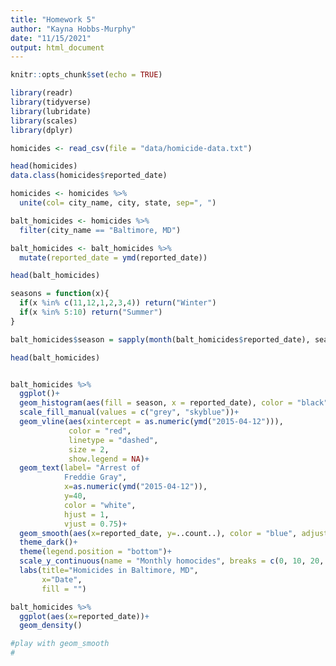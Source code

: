 ```yaml
---
title: "Homework 5"
author: "Kayna Hobbs-Murphy"
date: "11/15/2021"
output: html_document
---
```


```r
knitr::opts_chunk$set(echo = TRUE)
```

```r
library(readr)
library(tidyverse)
library(lubridate)
library(scales)
library(dplyr)
```


```r
homicides <- read_csv(file = "data/homicide-data.txt")
```
```r
head(homicides)
data.class(homicides$reported_date)
```

```r
homicides <- homicides %>% 
  unite(col= city_name, city, state, sep=", ") 

balt_homicides <- homicides %>% 
  filter(city_name == "Baltimore, MD")

balt_homicides <- balt_homicides %>% 
  mutate(reported_date = ymd(reported_date))

head(balt_homicides)
```
```r
seasons = function(x){
  if(x %in% c(11,12,1,2,3,4)) return("Winter")
  if(x %in% 5:10) return("Summer")
}

balt_homicides$season = sapply(month(balt_homicides$reported_date), seasons)

head(balt_homicides)
```


```r

```



```r
balt_homicides %>% 
  ggplot()+ 
  geom_histogram(aes(fill = season, x = reported_date), color = "black", binwidth = 27)+
  scale_fill_manual(values = c("grey", "skyblue"))+
  geom_vline(aes(xintercept = as.numeric(ymd("2015-04-12"))),
             color = "red",
             linetype = "dashed",
             size = 2,
             show.legend = NA)+ 
  geom_text(label= "Arrest of
            Freddie Gray",
            x=as.numeric(ymd("2015-04-12")),
            y=40,
            color = "white",
            hjust = 1,
            vjust = 0.75)+
  geom_smooth(aes(x=reported_date, y=..count..), color = "blue", adjust = 1/4, size = 1.5)+
  theme_dark()+
  theme(legend.position = "bottom")+
  scale_y_continuous(name = "Monthly homocides", breaks = c(0, 10, 20, 30, 40))+
  labs(title="Homicides in Baltimore, MD",
       x="Date",
       fill = "")

balt_homicides %>% 
  ggplot(aes(x=reported_date))+
  geom_density()

#play with geom_smooth
#
```

